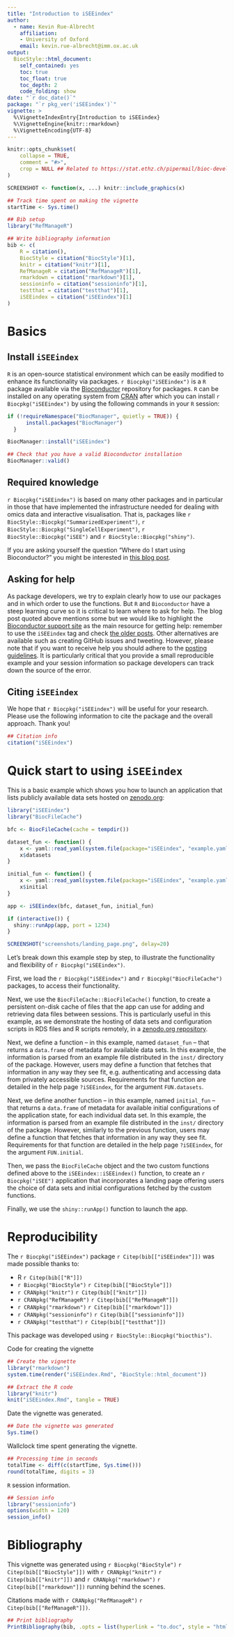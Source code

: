 ```yaml
---
title: "Introduction to iSEEindex"
author: 
  - name: Kevin Rue-Albrecht
    affiliation:
    - University of Oxford
    email: kevin.rue-albrecht@imm.ox.ac.uk
output: 
  BiocStyle::html_document:
    self_contained: yes
    toc: true
    toc_float: true
    toc_depth: 2
    code_folding: show
date: "`r doc_date()`"
package: "`r pkg_ver('iSEEindex')`"
vignette: >
  %\VignetteIndexEntry{Introduction to iSEEindex}
  %\VignetteEngine{knitr::rmarkdown}
  %\VignetteEncoding{UTF-8}  
---
```


```r
knitr::opts_chunk$set(
    collapse = TRUE,
    comment = "#>",
    crop = NULL ## Related to https://stat.ethz.ch/pipermail/bioc-devel/2020-April/016656.html
)
```

```r
SCREENSHOT <- function(x, ...) knitr::include_graphics(x)
```

```r
## Track time spent on making the vignette
startTime <- Sys.time()

## Bib setup
library("RefManageR")

## Write bibliography information
bib <- c(
    R = citation(),
    BiocStyle = citation("BiocStyle")[1],
    knitr = citation("knitr")[1],
    RefManageR = citation("RefManageR")[1],
    rmarkdown = citation("rmarkdown")[1],
    sessioninfo = citation("sessioninfo")[1],
    testthat = citation("testthat")[1],
    iSEEindex = citation("iSEEindex")[1]
)
```

# Basics

## Install `iSEEindex`

`R` is an open-source statistical environment which can be easily modified to enhance its functionality via packages. `r Biocpkg("iSEEindex")` is a `R` package available via the [Bioconductor](http://bioconductor.org) repository for packages. `R` can be installed on any operating system from [CRAN](https://cran.r-project.org/) after which you can install `r Biocpkg("iSEEindex")` by using the following commands in your `R` session:

```r
if (!requireNamespace("BiocManager", quietly = TRUE)) {
      install.packages("BiocManager")
  }

BiocManager::install("iSEEindex")

## Check that you have a valid Bioconductor installation
BiocManager::valid()
```

## Required knowledge

`r Biocpkg("iSEEindex")` is based on many other packages and in particular in those that have implemented the infrastructure needed for dealing with omics data and interactive visualisation.
That is, packages like `r BiocStyle::Biocpkg("SummarizedExperiment")`, `r BiocStyle::Biocpkg("SingleCellExperiment")`, `r BiocStyle::Biocpkg("iSEE")` and `r BiocStyle::Biocpkg("shiny")`.

If you are asking yourself the question "Where do I start using Bioconductor?" you might be interested in [this blog post](http://lcolladotor.github.io/2014/10/16/startbioc/#.VkOKbq6rRuU).

## Asking for help

As package developers, we try to explain clearly how to use our packages and in which order to use the functions. But `R` and `Bioconductor` have a steep learning curve so it is critical to learn where to ask for help. The blog post quoted above mentions some but we would like to highlight the [Bioconductor support site](https://support.bioconductor.org/) as the main resource for getting help: remember to use the `iSEEindex` tag and check [the older posts](https://support.bioconductor.org/t/iSEEindex/). Other alternatives are available such as creating GitHub issues and tweeting. However, please note that if you want to receive help you should adhere to the [posting guidelines](http://www.bioconductor.org/help/support/posting-guide/). It is particularly critical that you provide a small reproducible example and your session information so package developers can track down the source of the error.

## Citing `iSEEindex`

We hope that `r Biocpkg("iSEEindex")` will be useful for your research. Please use the following information to cite the package and the overall approach. Thank you!

```r
## Citation info
citation("iSEEindex")
```

# Quick start to using `iSEEindex`

This is a basic example which shows you how to launch an application that lists publicly available data sets hosted on [zenodo.org][zenodo-repository]:

```r
library("iSEEindex")
library("BiocFileCache")

bfc <- BiocFileCache(cache = tempdir())

dataset_fun <- function() {
    x <- yaml::read_yaml(system.file(package="iSEEindex", "example.yaml"))
    x$datasets
}

initial_fun <- function() {
    x <- yaml::read_yaml(system.file(package="iSEEindex", "example.yaml"))
    x$initial
}

app <- iSEEindex(bfc, dataset_fun, initial_fun)

if (interactive()) {
  shiny::runApp(app, port = 1234)
}
```

```r
SCREENSHOT("screenshots/landing_page.png", delay=20)
```

Let's break down this example step by step, to illustrate the functionality and flexibility of `r Biocpkg("iSEEindex")`.

First, we load the `r Biocpkg("iSEEindex")` and `r Biocpkg("BiocFileCache")` packages, to access their functionality.

Next, we use the `BiocFileCache::BiocFileCache()` function, to create a persistent on-disk cache of files that the app can use for adding and retrieving data files between sessions.
This is particularly useful in this example, as we demonstrate the hosting of data sets and configuration scripts in RDS files and R scripts remotely, in a [zenodo.org repository][zenodo-repository].

Next, we define a function -- in this example, named `dataset_fun` -- that returns a `data.frame` of metadata for available data sets.
In this example, the information is parsed from an example file distributed in the `inst/` directory of the package.
However, users may define a function that fetches that information in any way they see fit, e.g. authenticating and accessing data from privately accessible sources.
Requirements for that function are detailed in the help page `?iSEEindex`, for the argument `FUN.datasets`.

Next, we define another function -- in this example, named `initial_fun` -- that returns a `data.frame` of metadata for available initial configurations of the application state, for each individual data set.
In this example, the information is parsed from an example file distributed in the `inst/` directory of the package.
However, similarly to the previous function, users may define a function that fetches that information in any way they see fit.
Requirements for that function are detailed in the help page `?iSEEindex`, for the argument `FUN.initial`.

Then, we pass the `BiocFileCache` object and the two custom functions defined above to the `iSEEindex::iSEEindex()` function, to create an `r Biocpkg("iSEE")` application that incorporates a landing page offering users the choice of data sets and initial configurations fetched by the custom functions.

Finally, we use the `shiny::runApp()` function to launch the app.



# Reproducibility

The `r Biocpkg("iSEEindex")` package `r Citep(bib[["iSEEindex"]])` was made possible thanks to:

* R `r Citep(bib[["R"]])`
* `r Biocpkg("BiocStyle")` `r Citep(bib[["BiocStyle"]])`
* `r CRANpkg("knitr")` `r Citep(bib[["knitr"]])`
* `r CRANpkg("RefManageR")` `r Citep(bib[["RefManageR"]])`
* `r CRANpkg("rmarkdown")` `r Citep(bib[["rmarkdown"]])`
* `r CRANpkg("sessioninfo")` `r Citep(bib[["sessioninfo"]])`
* `r CRANpkg("testthat")` `r Citep(bib[["testthat"]])`

This package was developed using `r BiocStyle::Biocpkg("biocthis")`.


Code for creating the vignette

```r
## Create the vignette
library("rmarkdown")
system.time(render("iSEEindex.Rmd", "BiocStyle::html_document"))

## Extract the R code
library("knitr")
knit("iSEEindex.Rmd", tangle = TRUE)
```

Date the vignette was generated.

```r
## Date the vignette was generated
Sys.time()
```

Wallclock time spent generating the vignette.

```r
## Processing time in seconds
totalTime <- diff(c(startTime, Sys.time()))
round(totalTime, digits = 3)
```

`R` session information.

```r
## Session info
library("sessioninfo")
options(width = 120)
session_info()
```



# Bibliography

This vignette was generated using `r Biocpkg("BiocStyle")` `r Citep(bib[["BiocStyle"]])`
with `r CRANpkg("knitr")` `r Citep(bib[["knitr"]])` and `r CRANpkg("rmarkdown")` `r Citep(bib[["rmarkdown"]])` running behind the scenes.

Citations made with `r CRANpkg("RefManageR")` `r Citep(bib[["RefManageR"]])`.

```r
## Print bibliography
PrintBibliography(bib, .opts = list(hyperlink = "to.doc", style = "html"))
```

<!-- Links -->

[zenodo-repository]: https://zenodo.org/record/7304331
